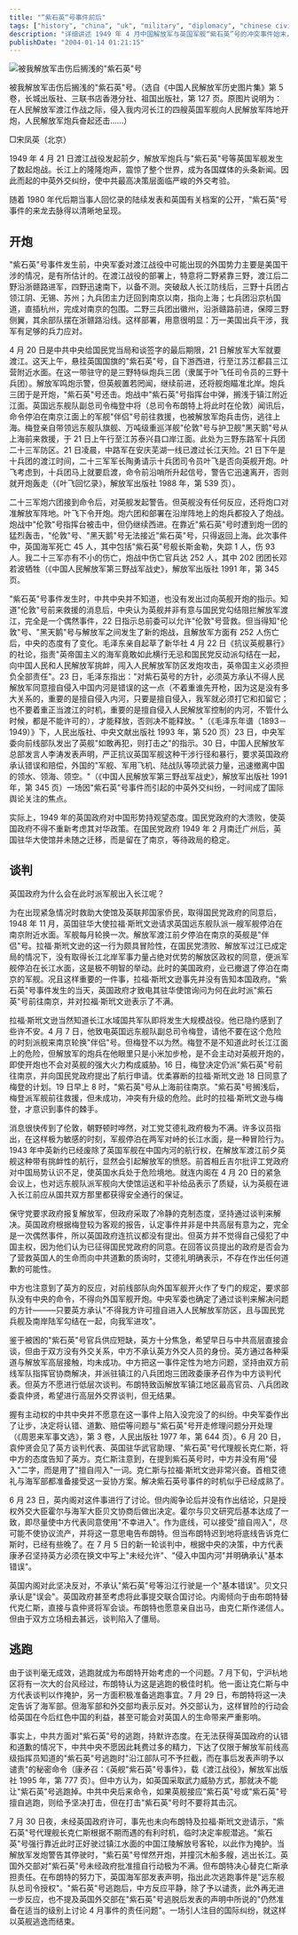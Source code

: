 ---
title: "“紫石英“号事件前后"
tags: ["history", "china", "uk", "military", "diplomacy", "chinese civil war", "naval conflict", "pla", "1949", "amethyst incident"]
description: "详细讲述 1949 年 4 月中国解放军与英国军舰“紫石英”号的冲突事件始末，包括冲突背景、炮战经过、中英外交谈判以及“紫石英”号最终逃跑的全过程，揭示了新中国成立前夕中英关系的复杂面貌及双方的外交博弈。"
publishDate: "2004-01-14 01:21:15"
---

![被我解放军击伤后搁浅的"紫石英"号](http://blog.xdanger.com/archives/pics/20040114a.jpg)

被我解放军击伤后搁浅的"紫石英"号。（选自《中国人民解放军历史图片集》第 5 卷，长城出版社、三联书店香港分社、祖国出版社，第 127 页。原图片说明为：在人民解放军渡江作战之际，侵入我内河长江的四艘英国军舰向人民解放军阵地开炮，人民解放军炮兵奋起还击……）

□宋凤英（北京）

1949 年 4 月 21 日渡江战役发起前夕，解放军炮兵与"紫石英"号等英国军舰发生了数起炮战。长江上的隆隆炮声，震惊了整个世界，成为各国媒体的头条新闻。因此而起的中英外交纠纷，使中共最高决策层面临严峻的外交考验。

随着 1980 年代后期当事人回忆录的陆续发表和英国有关档案的公开，"紫石英"号事件的来龙去脉得以清晰地呈现。

## 开炮

"紫石英"号事件发生前，中央军委对渡江战役中可能出现的外国势力主要是美国干涉的情况，是有所估计的。在渡江战役的部署上，特意将二野紧靠三野，渡江后二野沿浙赣路进军，四野迅速南下，以备不测。突破敌人长江防线后，三野十兵团占领江阴、无锡、苏州；九兵团主力迂回到南京以南，指向上海；七兵团沿京杭国道，直插杭州，完成对南京的包围。二野三兵团出徽州，沿浙赣路前进，保障三野侧翼，其余部队摆在浙赣路沿线。这样部署，用意很明显：万一美国出兵干涉，我军有足够的兵力应对。

4 月 20 日是中共中央给国民党当局和谈签字的最后期限，21 日解放军大军就要渡江。这天上午，悬挂英国国旗的"紫石英"号，自下游西进，行至江苏江都县三江营附近水面。在这一带驻守的是三野特纵炮兵三团（隶属于叶飞任司令员的三野十兵团）。解放军鸣炮示警，但英舰置若罔闻，继续前进，还将舰炮瞄准北岸。炮兵三团于是开炮，"紫石英"号还击。炮战中"紫石英"号指挥台中弹，搁浅于镇江附近江面。英国远东舰队副总司令梅登中将（总司令布朗特上将此时在伦敦）闻讯后，命令停泊在南京江面上的军舰"伴侣"号前往救援，也被解放军炮兵击伤，逃往上海。梅登亲自带领远东舰队旗舰、万吨级重巡洋舰"伦敦"号与护卫舰"黑天鹅"号从上海前来救援，于 21 日上午行至江苏泰兴县口岸江面。此处为三野东路军十兵团二十三军防区。21 日凌晨，中路军在安庆芜湖一线已渡过长江天险。21 日下午是十兵团的渡江时间，二十三军军长陶勇请示十兵团司令员叶飞是否向英舰开炮。叶飞考虑到，十兵团马上就要启渡，命令前沿哨所升起信号，警告它迅速离开，否则就开炮轰走（《叶飞回忆录》，解放军出版社 1988 年，第 539 页）。

二十三军炮六团接到命令后，对英舰发起警告。但英舰没有任何反应，还将炮口对准解放军阵地。叶飞下令开炮。炮六团和部署在沿岸阵地上的炮兵都投入了炮战。炮战中"伦敦"号指挥台被击中，但仍继续西进。在靠近"紫石英"号时遭到炮一团的猛烈轰击，"伦敦"号、"黑天鹅"号无法接近"紫石英"号，只得返回上海。此次事件中，英国海军死亡 45 人，其中包括"紫石英"号舰长斯金勒，失踪 1 人，伤 93 人。我二十三军亦有不小的伤亡，炮战中伤亡官兵达 252 人，其中 202 团团长邓若波牺牲（《中国人民解放军第三野战军战史》，解放军出版社 1991 年，第 345 页。

"紫石英"号事件发生时，中共中央并不知道，也没有发出过向英舰开炮的指示。知道"伦敦"号前来救援的消息后，中央认为英舰并非有意与国民党勾结阻拦解放军渡江，完全是一个偶然事件，22 日指示总前委可以允许"伦敦"号营救。但当得知"伦敦"号、"黑天鹅"号与解放军之间发生了新的炮战，且解放军方面有 252 人伤亡后，中央的态度有了变化。毛泽东亲自起草了新华社 4 月 22 日《抗议英舰暴行》的社论，指责"英帝国主义的海军竟敢如此横行无忌和国民党反动派勾结在一起，向中国人民和人民解放军挑衅，闯入人民解放军防区发炮攻击，英帝国主义必须担负全部责任"。23 日，毛泽东指出："对紫石英号的方针，必须英方承认不得人民解放军同意擅自侵入中国内河是错误的这一点（不着重谁先开枪，因为这是没有多大关系的，重要的是擅自侵入内河，只要是擅自侵入，我军就必须打它和扣留它；也不要着重正当渡江的时机，重要的是擅自侵入人民解放军控制的内河，不管什么时候，都是不能许可的），才能释放，否则决不能释放。"（《毛泽东年谱（1893－1949）》下，人民出版社、中央文献出版社 1993 年，第 520 页）23 日，中央军委向前线部队发出了英舰"如敢再犯，则打击之"的指示。30 日，中国人民解放军总部发言人李涛发表声明，严正抗议英国军舰这种干涉行径和暴行，要求英国政府承认错误和赔偿，外国的"军舰、军用飞机、陆战队等项武装力量，迅速撤离中国的领水、领海、领空。"（《中国人民解放军第三野战军战史》，解放军出版社 1991 年，第 345 页）一场因"紫石英"号事件而引起的中英外交纠纷，一时间成了国际舆论关注的焦点。

实际上，1949 年的英国政府对中国形势持观望态度。国民党政府的大溃败，使英国政府不得不重新考虑其对华政策。在国民党政府 1949 年 2 月南迁广州后，英国驻华大使馆并未随之迁移，而是留在了南京，等待政局的稳定。

## 谈判

英国政府为什么会在此时派军舰出入长江呢？

为在出现紧急情况时救助大使馆及英联邦国家侨民，取得国民党政府的同意后，1948 年 11 月，英国驻华大使拉福·斯玳文逊请求英国远东舰队派一艘军舰停泊在南京附近水面。军舰每月轮换一次。解放军渡江前夕停泊在南京的英舰是"伴侣"号。拉福·斯玳文逊的这一行为颇具冒险性，在国民党溃败、解放军过江已成定局的情况下，没有取得长江北岸军事力量占绝对优势的解放区政权的同意，便派军舰停泊在长江水面，这是极不明智的举动。此时的美国政府，业已撤退了停泊在南京的军舰。况且这样重要的一件事，拉福·斯玳文逊事先并没有告知本国政府。"紫石英"号事件发生的当天，英国政府才致电其驻华使馆询问为何在此时派"紫石英"号前往南京，并对拉福·斯玳文逊表示了不满。

拉福·斯玳文逊当然知道长江水域国共军队即将发生大规模战役。他已隐约感到了些许不安。4 月 7 日，他致电英国远东舰队副总司令梅登，请他不要在这个危险的时刻派舰来南京轮换"伴侣"号。但梅登不以为然。梅登不是不知道此时长江江面上的危险，但解放军的炮兵在他眼里只是小米加步枪，是不会主动对英舰开炮的，即使开炮也不会对英舰的强大火力构成威胁。16 日，梅登决定仍派"紫石英"号前往南京，并向国民党政府提出了航行申请。优柔寡断的拉福·斯玳文逊 18 日同意了梅登的计划。19 日早上 8 时，"紫石英"号从上海前往南京。"紫石英"号搁浅后，梅登派军舰前往救援，但未成功，冲突有升级的危险。此时的拉福·斯玳文逊与梅登，才意识到事件的棘手。

消息很快传到了伦敦，朝野顿时哗然，对工党艾德礼政府极为不满。许多议员指出，在这样极为敏感的时刻，军舰停泊在两军对峙的长江水面，是一种冒险行为。1943 年中英新约已经废除了英国军舰在中国内河的航行权，在解放军渡江前夕英舰这种带有挑衅性的航行，显然会引起解放军的愤怒。前首相丘吉尔批评工党政府对中国局势认识不足，使英国水兵处于危险境地。就连内阁在 4 月 20 日的紧急会议上，也对远东舰队派军舰向大使馆运送和平补给品表示了质疑，认为英舰在进入长江前应从国共双方那里都获得安全通行的保证。

保守党要求政府报复解放军，但政府采取了冷静的克制态度，坚持通过谈判来解决。英国政府根据梅登较为客观的报告，认定事件并非是中共高层有意为之，完全是一次偶然事件，所以英国政府连抗议都没有提出。但英方并不觉得自己侵犯了中国主权，因为他们认为已征得国民党政府的同意。在回答议员提出的政府是否会为了营救英国人的生命而向中共道歉的质询时，艾德礼明确表示，不存在作出任何道歉的可能性。

中方也注意到了英方的反应，对前线部队向外国军舰开火作了专门的规定，要求部队没有中央的命令，不得向外国军舰开炮。中央军委也确定了通过谈判来解决问题的方针———只要英方承认"不得我方许可擅自进入人民解放军防区，且与国民党兵舰及南岸陆军勾结在一起，向我军进攻"。

鉴于被困的"紫石英"号官兵供应短缺，英方十分焦急，希望早日与中共高层直接会谈，但由于双方没有外交关系，中方不承认英方外交人员的身份。英方通过各种渠道与解放军高层接触，均未成功。中方把这一事件定性为地方问题，坚持由双方前线军队指挥官协商解决，并派驻镇江的八兵团炮三团政委康矛召作为中方谈判代表。但英方不愿进行低层次谈判。布朗特致函解放军镇江地区最高官员、八兵团政委袁仲贤，希望进行高层外交界谈判，但无结果。

握有主动权的中共中央并不愿意在这一事件上陷入没完没了的纠纷。中央军委作出了让步，决定将认错、道歉、赔偿等问题与"紫石英"号开走修理问题分开处理（《周恩来军事文选》，第 3 卷，人民出版社 1977 年，第 644 页）。6 月 20 日，袁仲贤会见了英方谈判代表、英国驻华武官助理、"紫石英"号代理舰长克仁斯，将中方的态度告知了英方。克仁斯注意到，在提到紫石英号时，中方并没有用"侵入"二字，而是用了"擅自闯入"一词。克仁斯与拉福·斯玳文逊非常兴奋。首相艾德礼与海军部都准备接受这一妥协方案。解决紫石英号事件的时机似乎已经成熟了。

6 月 23 日，英内阁对这件事进行了讨论。但内阁争论后并没有作出结论，只是授权外交大臣霍尔与海军大臣贝文协商后做出决定。霍尔与贝文研究后基本达成了一致，即尽量使中方代表同意使用"不幸进入"。作为底线，可以接受"擅自闯入"，尽可能不使协议流产，并将这一意思电告布朗特。但当布朗特迟到地将底线告诉克仁斯时，已经有些晚了。在 7 月 5 日的新一轮谈判中，根据中央的决策，中方代表康矛召坚持英方必须在换文中写上"未经允许"、"侵入中国内河"并明确承认"基本错误"。

英国内阁对此坚决反对，不承认"紫石英"号等沿江行驶是一个"基本错误"。贝文只承认是"误会"。英国政府甚至考虑将此事提交联合国讨论。内阁倾向于由布朗特替代克仁斯，直接与袁仲贤将军会谈。布朗特也愿意亲自出马，由克仁斯作递信人。但由于双方立场相去甚远，谈判陷入了僵局。

## 逃跑

由于谈判毫无成效，逃跑就成为布朗特开始考虑的一个问题。7 月下旬，宁沪杭地区将有一次大的台风经过，布朗特认为这是逃跑的极佳时机。他一面让克仁斯与中方代表谈判以作掩护，另一方面积极准备逃跑事宜。7 月 29 日，布朗特将这一决定告诉了海军部。但海军部和外交部均表示反对。外交部认为，这样冒险的行动会给英国在今后红色中国的利益，甚至可能会对英国人的生命带来严重影响。

事实上，中共方面对"紫石英"号的逃跑，持默许态度。在无法获得英国政府的认错和道歉的情况下，中共中央不愿因此耗费过多的精力，下达了仅限于解放军前线高级指挥员知道的"紫石英"号逃跑时"沿江部队可不予拦截，而在事后发表声明予以谴责"的秘密命令（康矛召：《英舰"紫石英"号事件》，载《渡江战役》，解放军出版社 1995 年，第 777 页）。但中方认为，如英国采取武力威胁方式，那就决不能让"紫石英"号逃跑掉。中共中央后来命令，如果英舰接应"紫石英"号或"紫石英"号擅自逃跑，则给予坚决打击，但在打击"紫石英"号时不要将其击沉。

7 月 30 日夜，未经英国政府许可，事先也未向布朗特及拉福·斯玳文逊请示，"紫石英"号代理舰长克仁斯根据不期而遇的有利时机，临时决定率舰潜逃。"紫石英"号强行靠近此时正好驶过镇江水面的中国江陵解放号客轮，以此作为掩护。当解放军发炮警告其停驶时，"紫石英"号悍然开炮，并撞沉木船多艘，逃出长江。英国外交部对"紫石英"号未经政府批准擅自行动极为不满。但布朗特决心替克仁斯承担责任。在布朗特的努力下，英国海军部发表声明，指出此次逃跑事件是"远东舰队总司令授权"。"紫石英"号逃跑后，中方反应平静，除了予以谴责，此外再无进一步反应，也不提及英国外交部在"紫石英"号逃脱后发表的声明中所说的"仍然准备在适当的级别上讨论 4 月事件的责任问题"。一场引人注目的国际纠纷，就这样以英舰逃逸而结束。
